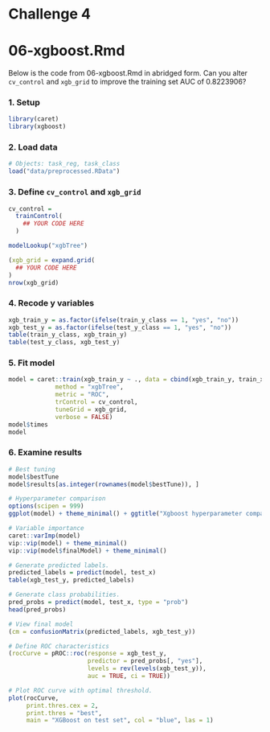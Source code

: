 # Challenge 4
# 06-xgboost.Rmd 

Below is the code from 06-xgboost.Rmd in abridged form. Can you alter `cv_control` and `xgb_grid` to improve the training set AUC of 0.8223906?

### 1. Setup

```r
library(caret)
library(xgboost)
```

### 2. Load data
```r
# Objects: task_reg, task_class
load("data/preprocessed.RData")
```

### 3. Define `cv_control` and `xgb_grid`

```r
cv_control =
  trainControl(
    ## YOUR CODE HERE
  ) 

modelLookup("xgbTree")

(xgb_grid = expand.grid(
  ## YOUR CODE HERE
)
nrow(xgb_grid)
```

### 4. Recode y variables

```r
xgb_train_y = as.factor(ifelse(train_y_class == 1, "yes", "no"))
xgb_test_y = as.factor(ifelse(test_y_class == 1, "yes", "no"))
table(train_y_class, xgb_train_y)
table(test_y_class, xgb_test_y)
```

### 5. Fit model

```r
model = caret::train(xgb_train_y ~ ., data = cbind(xgb_train_y, train_x_class), 
             method = "xgbTree",
             metric = "ROC",
             trControl = cv_control,
             tuneGrid = xgb_grid,
             verbose = FALSE)
model$times 
model
```

### 6. Examine results

```r
# Best tuning
model$bestTune
model$results[as.integer(rownames(model$bestTune)), ]

# Hyperparameter comparison
options(scipen = 999)
ggplot(model) + theme_minimal() + ggtitle("Xgboost hyperparameter comparison") 

# Variable importance
caret::varImp(model)
vip::vip(model) + theme_minimal()
vip::vip(model$finalModel) + theme_minimal()

# Generate predicted labels.
predicted_labels = predict(model, test_x)
table(xgb_test_y, predicted_labels)

# Generate class probabilities.
pred_probs = predict(model, test_x, type = "prob")
head(pred_probs)

# View final model
(cm = confusionMatrix(predicted_labels, xgb_test_y))

# Define ROC characteristics
(rocCurve = pROC::roc(response = xgb_test_y,
                      predictor = pred_probs[, "yes"],
                      levels = rev(levels(xgb_test_y)),
                      auc = TRUE, ci = TRUE))

# Plot ROC curve with optimal threshold.
plot(rocCurve, 
     print.thres.cex = 2,
     print.thres = "best", 
     main = "XGBoost on test set", col = "blue", las = 1) 
```
